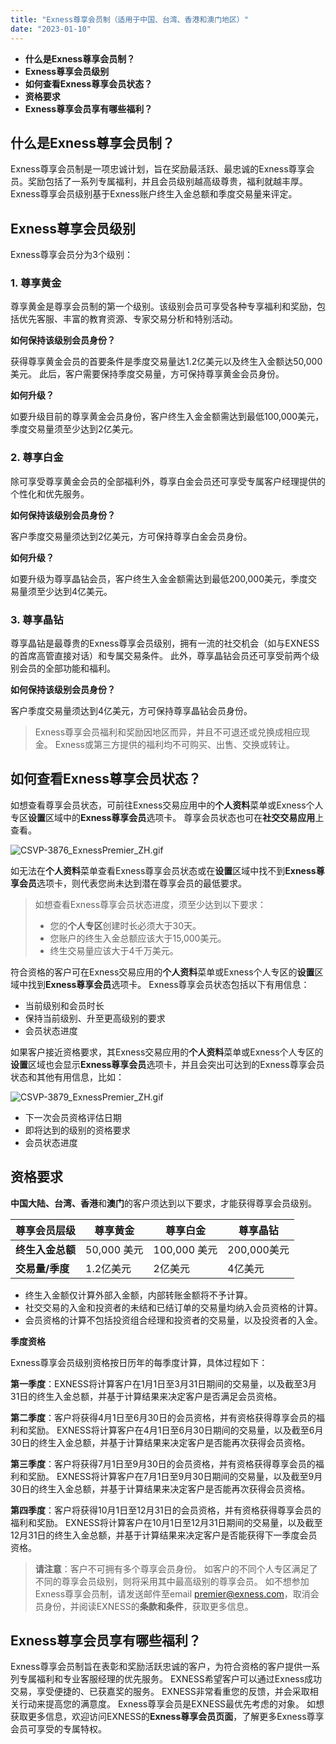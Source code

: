 ```yaml
---
title: "Exness尊享会员制（适用于中国、台湾、香港和澳门地区）"
date: "2023-01-10"
---
```


<Ads></Ads> 

- **什么是Exness尊享会员制？**
- **Exness尊享会员级别**
- **如何查看Exness尊享会员状态？**
- **资格要求**
- **Exness尊享会员享有哪些福利？**

## **什么是Exness尊享会员制？**

Exness尊享会员制是一项忠诚计划，旨在奖励最活跃、最忠诚的Exness尊享会员。奖励包括了一系列专属福利，并且会员级别越高级尊贵，福利就越丰厚。 Exness尊享会员级别基于Exness账户终生入金总额和季度交易量来评定。

## **Exness尊享会员级别**

Exness尊享会员分为3个级别：

### 1. 尊享黄金

尊享黄金是尊享会员制的第一个级别。该级别会员可享受各种专享福利和奖励，包括优先客服、丰富的教育资源、专家交易分析和特别活动。

**如何保持该级别会员身份？**

获得尊享黄金会员的首要条件是季度交易量达1.2亿美元以及终生入金额达50,000美元。 此后，客户需要保持季度交易量，方可保持尊享黄金会员身份。

**如何升级？**

如要升级目前的尊享黄金会员身份，客户终生入金金额需达到最低100,000美元，季度交易量须至少达到2亿美元。

### 2. 尊享白金

除可享受尊享黄金会员的全部福利外，尊享白金会员还可享受专属客户经理提供的个性化和优先服务。

**如何保持该级别会员身份？**

客户季度交易量须达到2亿美元，方可保持尊享白金会员身份。

**如何升级？**

如要升级为尊享晶钻会员，客户终生入金金额需达到最低200,000美元，季度交易量须至少达到4亿美元。

### 3. 尊享晶钻

尊享晶钻是最尊贵的Exness尊享会员级别，拥有一流的社交机会（如与EXNESS的首席高管直接对话）和专属交易条件。 此外，尊享晶钻会员还可享受前两个级别会员的全部功能和福利。

**如何保持该级别会员身份？**

客户季度交易量须达到4亿美元，方可保持尊享晶钻会员身份。

> Exness尊享会员福利和奖励因地区而异，并且不可退还或兑换成相应现金。 Exness或第三方提供的福利均不可购买、出售、交换或转让。

## **如何查看Exness尊享会员状态？**

如想查看尊享会员状态，可前往Exness交易应用中的**个人资料**菜单或Exness个人专区**设置**区域中的**Exness尊享会员**选项卡。 尊享会员状态也可在**社交交易应用**上查看。

![CSVP-3876_ExnessPremier_ZH.gif](https://testingcf.jsdelivr.net/gh/jarlin8/OSS@main/exhelp/CSVP-3876_ExnessPremier_ZH.gif)

如无法在**个人资料**菜单查看Exness尊享会员状态或在**设置**区域中找不到**Exness尊享会员**选项卡，则代表您尚未达到潜在尊享会员的最低要求。

> 如想查看Exness尊享会员状态进度，须至少达到以下要求：  
> - 您的**个人专区**创建时长必须大于30天。
> - 您账户的终生入金总额应该大于15,000美元。
> - 终生交易量应该大于4千万美元。

符合资格的客户可在Exness交易应用的**个人资料**菜单或Exness个人专区的**设置**区域中找到**Exness尊享会员**选项卡。 Exness尊享会员状态包括以下有用信息：  

- 当前级别和会员时长
- 保持当前级别、升至更高级别的要求
- 会员状态进度

如果客户接近资格要求，其Exness交易应用的**个人资料**菜单或Exness个人专区的**设置**区域也会显示**Exness尊享会员**选项卡，并且会突出可达到的Exness尊享会员状态和其他有用信息，比如：  

![CSVP-3879_ExnessPremier_ZH.gif](https://testingcf.jsdelivr.net/gh/jarlin8/OSS@main/exhelp/CSVP-3879_ExnessPremier_ZH.gif)

- 下一次会员资格评估日期
- 即将达到的级别的资格要求
- 会员状态进度

## **资格要求**

**中国大陆、台湾、香港**和**澳门**的客户须达到以下要求，才能获得尊享会员级别。

| 尊享会员层级| 尊享黄金 | 尊享白金 | 尊享晶钻|
| --- | --- | --- | --- |
| **终生入金总额**| 50,000 美元 | 100,000 美元 | 200,000美元 |
| **交易量/季度** | 1.2亿美元 | 2亿美元 | 4亿美元 |

- 终生入金额仅计算外部入金额，内部转账金额将不予计算。
- 社交交易的入金和投资者的未结和已结订单的交易量均纳入会员资格的计算。
- 会员资格的计算不包括投资组合经理和投资者的交易量，以及投资者的入金。

**季度资格**

Exness尊享会员级别资格按日历年的每季度计算，具体过程如下：

**第一季度**：EXNESS将计算客户在1月1日至3月31日期间的交易量，以及截至3月31日的终生入金总额，并基于计算结果来决定客户是否满足会员资格。

**第二季度**：客户将获得4月1日至6月30日的会员资格，并有资格获得尊享会员的福利和奖励。 EXNESS将计算客户在4月1日至6月30日期间的交易量，以及截至6月30日的终生入金总额，并基于计算结果来决定客户是否能再次获得会员资格。

**第三季度**：客户将获得7月1日至9月30日的会员资格，并有资格获得尊享会员的福利和奖励。 EXNESS将计算客户在7月1日至9月30日期间的交易量，以及截至9月30日的终生入金总额，并基于计算结果来决定客户是否能再次获得会员资格。

**第四季度**：客户将获得10月1日至12月31日的会员资格，并有资格获得尊享会员的福利和奖励。 EXNESS将计算客户在10月1日至12月31日期间的交易量，以及截至12月31日的终生入金总额，并基于计算结果来决定客户是否能获得下一季度会员资格。

> **请注意**：客户不可拥有多个尊享会员身份。 如客户的不同个人专区满足了不同的尊享会员级别，则将采用其中最高级别的尊享会员。 如不想参加Exness尊享会员制，请发送邮件至email premier@exness.com，取消会员身份，并阅读EXNESS的**条款和条件**，获取更多信息。

## **Exness尊享会员享有哪些福利？**

Exness尊享会员制旨在表彰和奖励活跃忠诚的客户，为符合资格的客户提供一系列专属福利和专业客服经理的优先服务。 EXNESS希望客户可以通过Exness成功交易，享受便捷的、已获嘉奖的服务。 EXNESS非常看重您的反馈，并会采取相关行动来提高您的满意度。 Exness尊享会员是EXNESS最优先考虑的对象。 如想获取更多信息，欢迎访问EXNESS的**Exness尊享会员页面**，了解更多Exness尊享会员可享受的专属特权。

